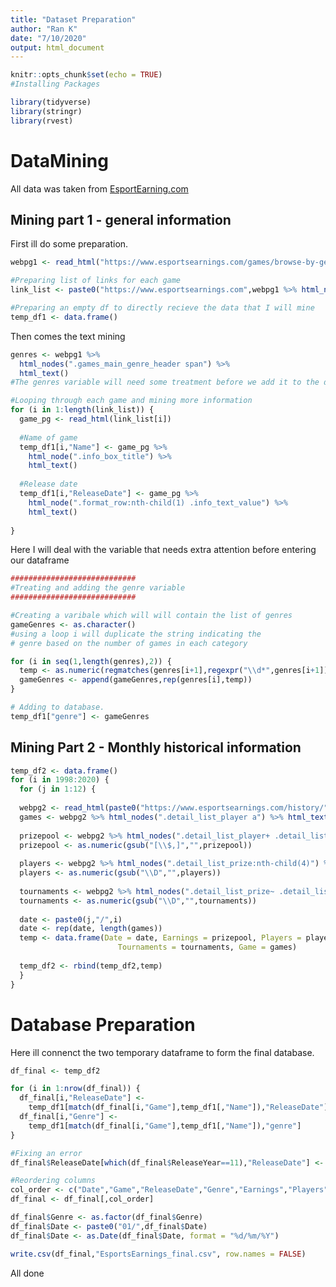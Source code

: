 ```yaml
---
title: "Dataset Preparation"
author: "Ran K"
date: "7/10/2020"
output: html_document
---
```


```r
knitr::opts_chunk$set(echo = TRUE)
#Installing Packages

library(tidyverse)
library(stringr)
library(rvest)
```

# DataMining

All data was taken from [EsportEarning.com](www.esportsearnings.com)

## Mining part 1 - general information

First ill do some preparation.

```r
webpg1 <- read_html("https://www.esportsearnings.com/games/browse-by-genre")

#Preparing list of links for each game
link_list <- paste0("https://www.esportsearnings.com",webpg1 %>% html_nodes(".games_main_game_title a") %>% html_attr("href"))

#Preparing an empty df to directly recieve the data that I will mine
temp_df1 <- data.frame()

```

Then comes the text mining

``` r

genres <- webpg1 %>%
  html_nodes(".games_main_genre_header span") %>%
  html_text()
#The genres variable will need some treatment before we add it to the database

#Looping through each game and mining more information
for (i in 1:length(link_list)) {
  game_pg <- read_html(link_list[i])
  
  #Name of game
  temp_df1[i,"Name"] <- game_pg %>%
    html_node(".info_box_title") %>%
    html_text()
  
  #Release date
  temp_df1[i,"ReleaseDate"] <- game_pg %>%
    html_node(".format_row:nth-child(1) .info_text_value") %>%
    html_text()
  
}  

```

Here I will deal with the variable that needs extra attention before entering our dataframe

``` r

############################
#Treating and adding the genre variable
############################

#Creating a varibale which will will contain the list of genres
gameGenres <- as.character()
#using a loop i will duplicate the string indicating the
# genre based on the number of games in each category

for (i in seq(1,length(genres),2)) {
  temp <- as.numeric(regmatches(genres[i+1],regexpr("\\d*",genres[i+1])))
  gameGenres <- append(gameGenres,rep(genres[i],temp))
}

# Adding to database.
temp_df1["genre"] <- gameGenres

```

## Mining Part 2 - Monthly historical information


```r
temp_df2 <- data.frame()
for (i in 1998:2020) {
  for (j in 1:12) {
  
  webpg2 <- read_html(paste0("https://www.esportsearnings.com/history/",i,"-",j,"/games"))
  games <- webpg2 %>% html_nodes(".detail_list_player a") %>% html_text()
  
  prizepool <- webpg2 %>% html_nodes(".detail_list_player+ .detail_list_prize") %>% html_text()
  prizepool <- as.numeric(gsub("[\\$,]","",prizepool))
  
  players <- webpg2 %>% html_nodes(".detail_list_prize:nth-child(4)") %>% html_text()
  players <- as.numeric(gsub("\\D","",players))
  
  tournaments <- webpg2 %>% html_nodes(".detail_list_prize~ .detail_list_prize+ .detail_list_prize") %>% html_text()
  tournaments <- as.numeric(gsub("\\D","",tournaments))
  
  date <- paste0(j,"/",i)
  date <- rep(date, length(games))
  temp <- data.frame(Date = date, Earnings = prizepool, Players = players,
                        Tournaments = tournaments, Game = games)
  
  temp_df2 <- rbind(temp_df2,temp)
  }
}
```

# Database Preparation

Here ill connenct the two temporary dataframe to form the final database.

```r

df_final <- temp_df2

for (i in 1:nrow(df_final)) {
  df_final[i,"ReleaseDate"] <- 
    temp_df1[match(df_final[i,"Game"],temp_df1[,"Name"]),"ReleaseDate"]
  df_final[i,"Genre"] <- 
    temp_df1[match(df_final[i,"Game"],temp_df1[,"Name"]),"genre"]
}

#Fixing an error
df_final$ReleaseDate[which(df_final$ReleaseYear==11),"ReleaseDate"] <- 2011 #checked online

#Reordering columns
col_order <- c("Date","Game","ReleaseDate","Genre","Earnings","Players","Tournaments")
df_final <- df_final[,col_order]

```


```r
df_final$Genre <- as.factor(df_final$Genre)
df_final$Date <- paste0("01/",df_final$Date)
df_final$Date <- as.Date(df_final$Date, format = "%d/%m/%Y")

```


```r

write.csv(df_final,"EsportsEarnings_final.csv", row.names = FALSE)

```



All done













